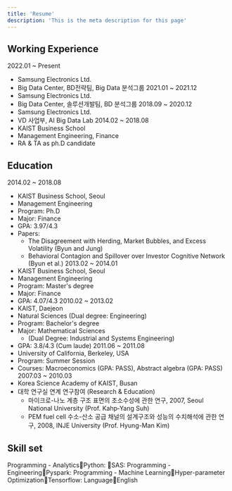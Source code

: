 ```yaml
---
title: 'Resume'
description: 'This is the meta description for this page'
---
```


## Working Experience
2022.01 ~ Present
- Samsung Electronics Ltd.
- Big Data Center, BD전략팀, Big Data 분석그룹
2021.01 ~ 2021.12
- Samsung Electronics Ltd.
- Big Data Center, 솔루션개발팀, BD 분석그룹
2018.09 ~ 2020.12
- Samsung Electronics Ltd.
- VD 사업부, AI Big Data Lab
2014.02 ~ 2018.08
- KAIST Business School
- Management Engineering, Finance
- RA & TA as ph.D candidate

## Education
2014.02 ~ 2018.08
- KAIST Business School, Seoul
- Management Engineering
- Program: Ph.D
- Major: Finance
- GPA: 3.97/4.3
- Papers:
  - The Disagreement with Herding, Market Bubbles, and  Excess Volatility (Byun and Jung)
  - Behavioral Contagion and Spillover over Investor Cognitive Network (Byun et al.)
2013.02 ~ 2014.01
- KAIST Business School, Seoul
- Management Engineering
- Program: Master's degree
- Major: Finance
- GPA: 4.07/4.3
2010.02 ~ 2013.02
- KAIST, Daejeon
- Natural Sciences (Dual degree: Engineering)
- Program: Bachelor's degree
- Major: Mathematical Sciences
  - (Dual Degree: Industrial and Systems Engineering)
- GPA: 3.8/4.3 (Cum laude)
2011.06 ~ 2011.08
- University of California, Berkeley, USA
- Program: Summer Session
- Courses: Macroeconomics (GPA: PASS), Abstract algebra (GPA: PASS)
2007.03 ~ 2010.03
- Korea Science Academy of KAIST, Busan
- 대학 연구실 연계 연구참여 (Research & Education)
  - 마이크로-나노 계층 구조 표면의 초소수성에 관한 연구, 2007, Seoul National University (Prof. Kahp‐Yang Suh)
  - PEM fuel cell 수소-산소 공급 채널의 설계구조와 성능의 수치해석에 관한 연구, 2008, INJE University (Prof. Hyung-Man Kim)



## Skill set 
Programming - AnalyticsPython: SAS: 
Programming - EngineeringPyspark:
Programming - Machine LearningHyper-parameter OptimizationTensorflow:
LanguageEnglish


